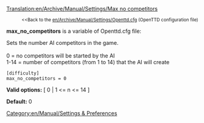 [[Translation:en/Archive/Manual/Settings/Max no competitors]]

:<small><<Back to the [[en/Archive/Manual/Settings/Openttd.cfg]] (OpenTTD configuration file)</small>


'''max_no_competitors''' is a variable of Openttd.cfg file:

Sets the number AI competitors in the game.<br><br>
0 = no competitors will be started by the AI<br>
1-14 = number of competitors (from 1 to 14) that the AI will create<br>

<pre>
[difficulty]
max_no_competitors = 0
</pre>

'''Valid options:''' [ 0 | 1 <= n <= 14 ]

'''Default:''' 0


[[Category:en/Manual/Settings & Preferences]]